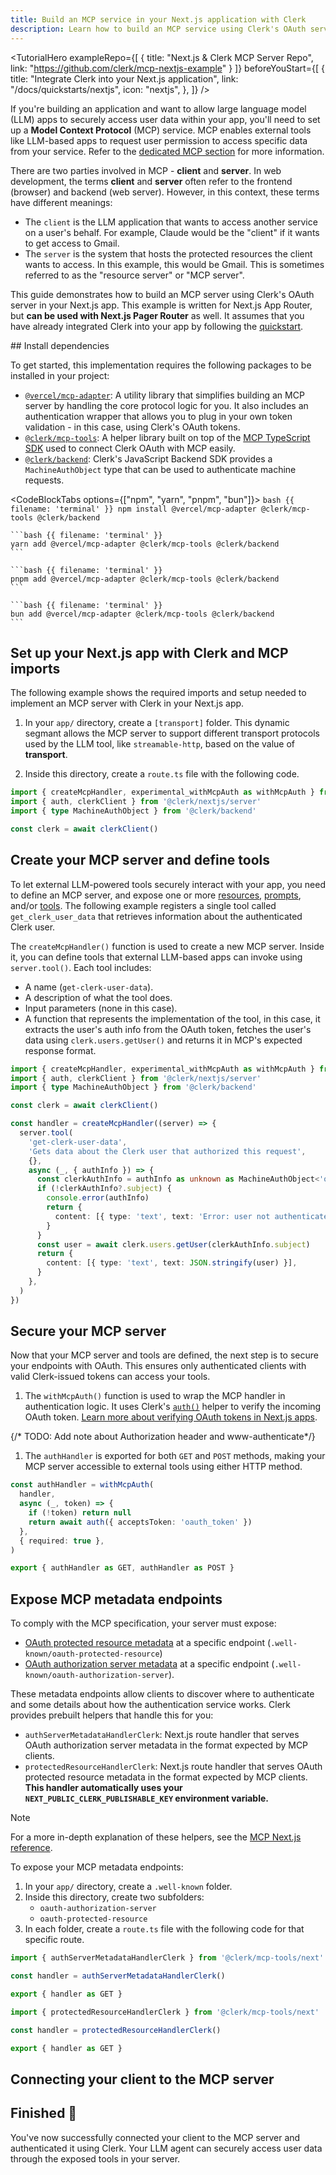 ```yaml
---
title: Build an MCP service in your Next.js application with Clerk
description: Learn how to build an MCP service using Clerk's OAuth server in your Next.js application.
---
```


<TutorialHero
  exampleRepo={[
    {
      title: "Next.js & Clerk MCP Server Repo",
      link: "https://github.com/clerk/mcp-nextjs-example"
    }
  ]}
  beforeYouStart={[
    {
      title: "Integrate Clerk into your Next.js application",
      link: "/docs/quickstarts/nextjs",
      icon: "nextjs",
    },
  ]}
/>

If you're building an application and want to allow large language model (LLM) apps to securely access user data within your app, you'll need to set up a **Model Context Protocol** (MCP) service. MCP enables external tools like LLM-based apps to request user permission to access specific data from your service. Refer to the [dedicated MCP section](/docs/oauth/how-clerk-implements-oauth#building-a-model-context-protocol-mcp-service-using-clerk-s-o-auth-server) for more information.

There are two parties involved in MCP - **client** and **server**. In web development, the terms **client** and **server** often refer to the frontend (browser) and backend (web server). However, in this context, these terms have different meanings:

- The `client` is the LLM application that wants to access another service on a user's behalf. For example, Claude would be the "client" if it wants to get access to Gmail.
- The `server` is the system that hosts the protected resources the client wants to access. In this example, this would be Gmail. This is sometimes referred to as the "resource server" or "MCP server".

This guide demonstrates how to build an MCP server using Clerk's OAuth server in your Next.js app. This example is written for Next.js App Router, but **can be used with Next.js Pager Router** as well. It assumes that you have already integrated Clerk into your app by following the [quickstart](/docs/quickstarts/nextjs).

<Steps>
  ## Install dependencies

  To get started, this implementation requires the following packages to be installed in your project:

  - [`@vercel/mcp-adapter`](https://github.com/vercel/mcp-adapter): A utility library that simplifies building an MCP server by handling the core protocol logic for you. It also includes an authentication wrapper that allows you to plug in your own token validation - in this case, using Clerk's OAuth tokens.
  - [`@clerk/mcp-tools`](https://github.com/clerk/mcp-tools): A helper library built on top of the [MCP TypeScript SDK](https://github.com/modelcontextprotocol/typescript-sdk) used to connect Clerk OAuth with MCP easily.
  - [`@clerk/backend`](/docs/references/backend/overview): Clerk's JavaScript Backend SDK provides a `MachineAuthObject` type that can be used to authenticate machine requests.

  <CodeBlockTabs options={["npm", "yarn", "pnpm", "bun"]}>
    ```bash {{ filename: 'terminal' }}
    npm install @vercel/mcp-adapter @clerk/mcp-tools @clerk/backend
    ```

    ```bash {{ filename: 'terminal' }}
    yarn add @vercel/mcp-adapter @clerk/mcp-tools @clerk/backend
    ```

    ```bash {{ filename: 'terminal' }}
    pnpm add @vercel/mcp-adapter @clerk/mcp-tools @clerk/backend
    ```

    ```bash {{ filename: 'terminal' }}
    bun add @vercel/mcp-adapter @clerk/mcp-tools @clerk/backend
    ```
  </CodeBlockTabs>

  ## Set up your Next.js app with Clerk and MCP imports

  The following example shows the required imports and setup needed to implement an MCP server with Clerk in your Next.js app.

  1. In your `app/` directory, create a `[transport]` folder. This dynamic segmant allows the MCP server to support different transport protocols used by the LLM tool, like `streamable-http`, based on the value of **transport**.

  1. Inside this directory, create a `route.ts` file with the following code.

  ```ts {{ filename: 'app/[transport]/route.ts' }}
  import { createMcpHandler, experimental_withMcpAuth as withMcpAuth } from '@vercel/mcp-adapter'
  import { auth, clerkClient } from '@clerk/nextjs/server'
  import { type MachineAuthObject } from '@clerk/backend'

  const clerk = await clerkClient()
  ```

  ## Create your MCP server and define tools

  To let external LLM-powered tools securely interact with your app, you need to define an MCP server, and expose one or more [resources](https://modelcontextprotocol.io/docs/concepts/resources), [prompts](https://modelcontextprotocol.io/docs/concepts/prompts), and/or [tools](https://modelcontextprotocol.io/docs/concepts/tools). The following example registers a single tool called `get_clerk_user_data` that retrieves information about the authenticated Clerk user.

  The `createMcpHandler()` function is used to create a new MCP server. Inside it, you can define tools that external LLM-based apps can invoke using `server.tool()`. Each tool includes:

  - A name (`get-clerk-user-data`).
  - A description of what the tool does.
  - Input parameters (none in this case).
  - A function that represents the implementation of the tool, in this case, it extracts the user's auth info from the OAuth token, fetches the user's data using `clerk.users.getUser()` and returns it in MCP's expected response format.

  ```ts {{ filename: 'app/[transport]/route.ts', mark: [[7, 27]] }}
  import { createMcpHandler, experimental_withMcpAuth as withMcpAuth } from '@vercel/mcp-adapter'
  import { auth, clerkClient } from '@clerk/nextjs/server'
  import { type MachineAuthObject } from '@clerk/backend'

  const clerk = await clerkClient()

  const handler = createMcpHandler((server) => {
    server.tool(
      'get-clerk-user-data',
      'Gets data about the Clerk user that authorized this request',
      {},
      async (_, { authInfo }) => {
        const clerkAuthInfo = authInfo as unknown as MachineAuthObject<'oauth_token'>
        if (!clerkAuthInfo?.subject) {
          console.error(authInfo)
          return {
            content: [{ type: 'text', text: 'Error: user not authenticated' }],
          }
        }
        const user = await clerk.users.getUser(clerkAuthInfo.subject)
        return {
          content: [{ type: 'text', text: JSON.stringify(user) }],
        }
      },
    )
  })
  ```

  ## Secure your MCP server

  Now that your MCP server and tools are defined, the next step is to secure your endpoints with OAuth. This ensures only authenticated clients with valid Clerk-issued tokens can access your tools.

  1. The `withMcpAuth()` function is used to wrap the MCP handler in authentication logic. It uses Clerk's [`auth()`](/docs/references/nextjs/auth) helper to verify the incoming OAuth token. [Learn more about verifying OAuth tokens in Next.js apps](/docs/references/nextjs/verifying-oauth-access-tokens).

  {/* TODO: Add note about Authorization header and www-authenticate*/}

  1. The `authHandler` is exported for both `GET` and `POST` methods, making your MCP server accessible to external tools using either HTTP method.

  ```ts {{ filename: 'app/[transport]/route.ts' }}
  const authHandler = withMcpAuth(
    handler,
    async (_, token) => {
      if (!token) return null
      return await auth({ acceptsToken: 'oauth_token' })
    },
    { required: true },
  )

  export { authHandler as GET, authHandler as POST }
  ```

  ## Expose MCP metadata endpoints

  To comply with the MCP specification, your server must expose:

  - [OAuth protected resource metadata](https://datatracker.ietf.org/doc/html/rfc9728#section-4.1) at a specific endpoint (`.well-known/oauth-protected-resource`)
  - [OAuth authorization server metadata](https://datatracker.ietf.org/doc/html/rfc8414) at a specific endpoint (`.well-known/oauth-authorization-server`).

  These metadata endpoints allow clients to discover where to authenticate and some details about how the authentication service works. Clerk provides prebuilt helpers that handle this for you:

  - `authServerMetadataHandlerClerk`: Next.js route handler that serves OAuth authorization server metadata in the format expected by MCP clients.
  - `protectedResourceHandlerClerk`: Next.js route handler that serves OAuth protected resource metadata in the format expected by MCP clients. **This handler automatically uses your `NEXT_PUBLIC_CLERK_PUBLISHABLE_KEY` environment variable.**

  > [!NOTE]
  > For a more in-depth explanation of these helpers, see the [MCP Next.js reference](https://github.com/clerk/mcp-tools/tree/main/next).

  To expose your MCP metadata endpoints:

  1. In your `app/` directory, create a `.well-known` folder.
  1. Inside this directory, create two subfolders:
     - `oauth-authorization-server`
     - `oauth-protected-resource`
  1. In each folder, create a `route.ts` file with the following code for that specific route.

  ```ts {{ filename: 'app/.well-known/oauth-authorization-server/route.ts' }}
  import { authServerMetadataHandlerClerk } from '@clerk/mcp-tools/next'

  const handler = authServerMetadataHandlerClerk()

  export { handler as GET }
  ```

  ```ts {{ filename: 'app/.well-known/oauth-protected-resource/route.ts' }}
  import { protectedResourceHandlerClerk } from '@clerk/mcp-tools/next'

  const handler = protectedResourceHandlerClerk()

  export { handler as GET }
  ```

  ## Connecting your client to the MCP server

  <Include src="_partials/connecting-client-mcp-server" />

  ## Finished 🎉

  You've now successfully connected your client to the MCP server and authenticated it using Clerk. Your LLM agent can securely access user data through the exposed tools in your server.
</Steps>
